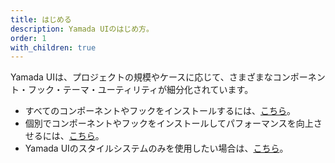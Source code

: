 ```yaml
---
title: はじめる
description: Yamada UIのはじめ方。
order: 1
with_children: true
---
```


Yamada UIは、プロジェクトの規模やケースに応じて、さまざまなコンポーネント・フック・テーマ・ユーティリティが細分化されています。

- すべてのコンポーネントやフックをインストールするには、[こちら](/docs/getting-started/installation)。
- 個別でコンポーネントやフックをインストールしてパフォーマンスを向上させるには、[こちら](/docs/getting-started/installation/individually)。
- Yamada UIのスタイルシステムのみを使用したい場合は、[こちら](/docs/getting-started/installation/minimal)。
